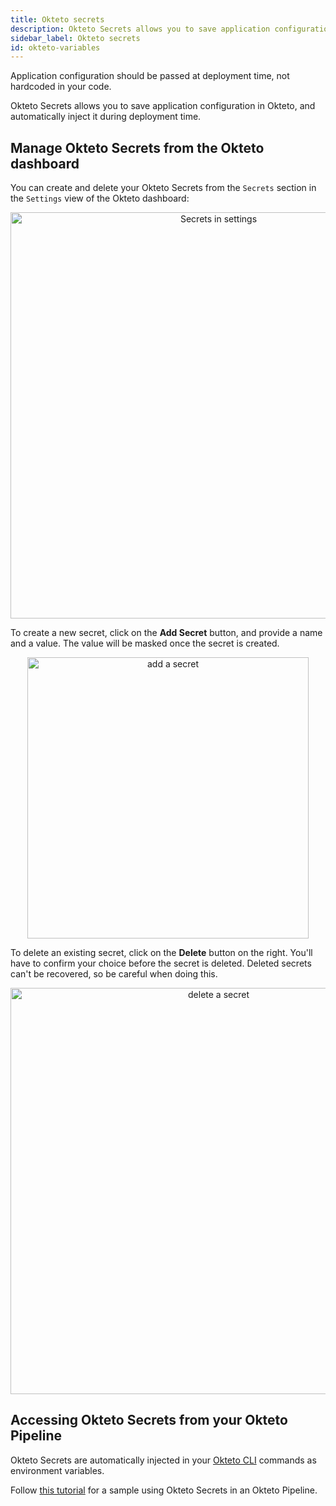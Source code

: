 ```yaml
---
title: Okteto secrets
description: Okteto Secrets allows you to save application configuration in Okteto, and automatically inject them during deployment time
sidebar_label: Okteto secrets
id: okteto-variables
---
```



Application configuration should be passed at deployment time, not hardcoded in your code.

Okteto Secrets allows you to save application configuration in Okteto, and automatically inject it during deployment time.

## Manage Okteto Secrets from the Okteto dashboard

You can create and delete your Okteto Secrets from the `Secrets` section in the `Settings` view of the Okteto dashboard:

<p align="center">
  <Image
    src={require("@site/static/img/secrets-sidebar.png").default}
    alt="Secrets in settings"
    width="650"
  />
</p>

To create a new secret, click on the **Add Secret** button, and provide a name and a value. The value will be masked once the secret is created.

<p align="center">
  <Image
    src={require("@site/static/img/add-secret.png").default}
    alt="add a secret"
    width="450"
  />
</p>

To delete an existing secret, click on the **Delete** button on the right. You'll have to confirm your choice before the secret is deleted. Deleted secrets can't be recovered, so be careful when doing this.

<p align="center">
  <Image
    src={require("@site/static/img/delete-secret.png").default}
    alt="delete a secret"
    width="650"
  />
</p>

## Accessing Okteto Secrets from your Okteto Pipeline

Okteto Secrets are automatically injected in your [Okteto CLI](core/using-okteto-cli.mdx) commands as environment variables.

Follow [this tutorial](https://github.com/okteto/pipeline-with-generated-secrets) for a sample using Okteto Secrets in an Okteto Pipeline.
